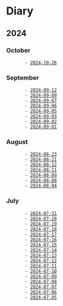 = Diary =
== 2024 ==

=== October ===
        - [[2024-10-26]]

=== September ===
        - [[2024-09-12]]
        - [[2024-09-09]]
        - [[2024-09-07]]
        - [[2024-09-06]]
        - [[2024-09-05]]
        - [[2024-09-03]]
        - [[2024-09-02]]
        - [[2024-09-01]]

=== August ===
        - [[2024-08-23]]
        - [[2024-08-21]]
        - [[2024-08-12]]
        - [[2024-08-11]]
        - [[2024-08-09]]
        - [[2024-08-08]]
        - [[2024-08-04]]

=== July ===
        - [[2024-07-31]]
        - [[2024-07-28]]
        - [[2024-07-19]]
        - [[2024-07-18]]
        - [[2024-07-17]]
        - [[2024-07-16]]
        - [[2024-07-15]]
        - [[2024-07-14]]
        - [[2024-07-13]]
        - [[2024-07-12]]
        - [[2024-07-11]]
        - [[2024-07-10]]
        - [[2024-07-09]]
        - [[2024-07-08]]
        - [[2024-07-07]]
        - [[2024-07-06]]
        - [[2024-07-05]]
